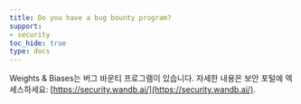 ```yaml
---
title: Do you have a bug bounty program?
support:
- security
toc_hide: true
type: docs
---
```


Weights & Biases는 버그 바운티 프로그램이 있습니다. 자세한 내용은 보안 포털에 엑세스하세요: [https://security.wandb.ai/](https://security.wandb.ai/).
